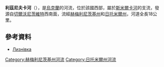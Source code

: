 <!-- 檔案不存在 [[Image:Лизнівка.jpg|right]] -->

'''利茲尼夫卡河'''（{{lang-uk|Лизнівка}}），是[[烏克蘭|烏克蘭]]的河流，位於該國西部，屬於[[斯米爾卡河|斯米爾卡河]]的支流，發源自[[切爾沃尼茨維特|切爾沃尼茨維特]]西南面，流經[[赫梅利尼茨基州|赫梅利尼茨基州]]和[[日托米爾州|日托米爾州]]，河道全長18公里。

==參考資料==
* [http://govuadocs.com.ua/docs/index-41595204-1.html?page=4 Лизнівка]{{dead link|date=2017年11月 |bot=InternetArchiveBot |fix-attempted=yes }}

{{DEFAULTSORT:Лизнівка}}
[[Category:赫梅利尼茨基州河流|Category:赫梅利尼茨基州河流]]
[[Category:日托米爾州河流|Category:日托米爾州河流]]


{{Ukraine-river-stub}}